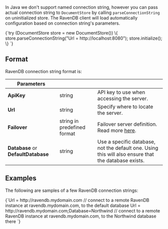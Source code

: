 
In Java we don't support named connection string, however you can pass actual connection string to `DocumentStore` by calling `parseConnectionString` on uninitialized store. The RavenDB client will load automatically configuration based on connection string's parameters.

<TabItem value="connection_string_1" label="connection_string_1">
<CodeBlock language="java">
{`try (DocumentStore store = new DocumentStore()) \{
  store.parseConnectionString("Url = http://localhost:8080");
  store.initialize();
\}
`}
</CodeBlock>
</TabItem>

## Format

RavenDB connection string format is:

| Parameters | | |
| ------------- | ------------- | ----- |
| **ApiKey** | string | API key to use when accessing the server. |
| **Url** | string | Specify where to locate the server. |
| **Failover** | string in predefined format | Failover server definition. Read more [here](../client-api/bundles/how-client-integrates-with-replication-bundle.mdx#failover-servers). |
| **Database** or **DefaultDatabase** | string | Use a specific database, not the default one. Using this will also ensure that the database exists. |

## Examples

The following are samples of a few RavenDB connection strings:

<TabItem value="connection_string_2" label="connection_string_2">
<CodeBlock language="java">
{`Url = http://ravendb.mydomain.com
    // connect to a remote RavenDB instance at ravendb.mydomain.com, to the default database
Url = http://ravendb.mydomain.com;Database=Northwind
    // connect to a remote RavenDB instance at ravendb.mydomain.com, to the Northwind database there
`}
</CodeBlock>
</TabItem>


